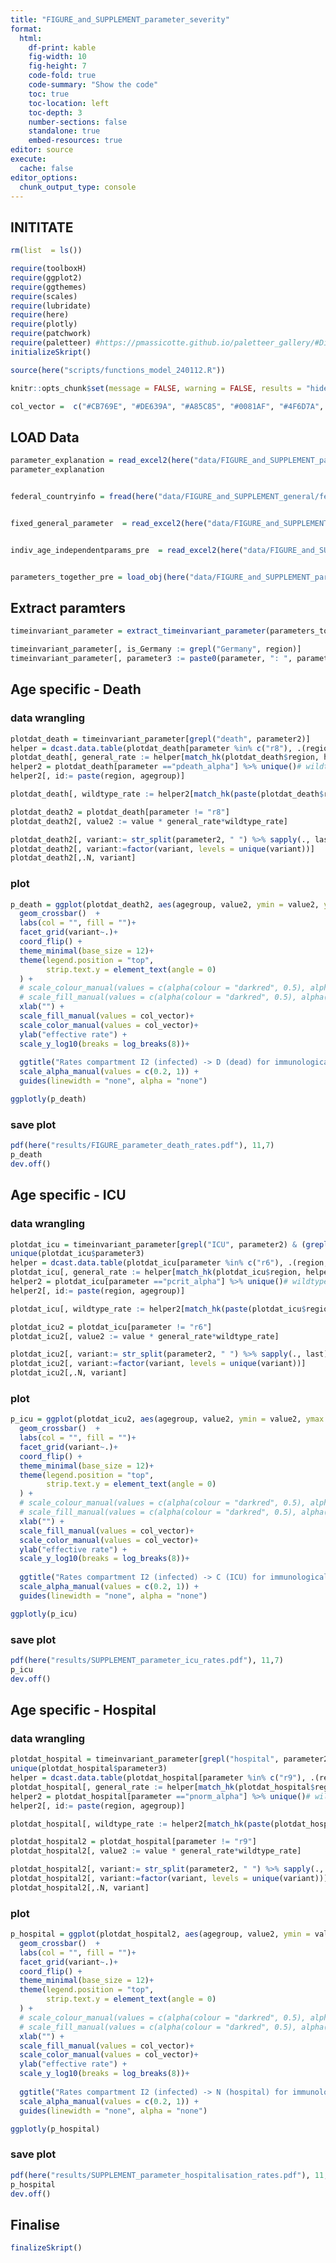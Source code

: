 ```yaml
---
title: "FIGURE_and_SUPPLEMENT_parameter_severity"
format:
  html:
    df-print: kable
    fig-width: 10
    fig-height: 7
    code-fold: true
    code-summary: "Show the code"
    toc: true
    toc-location: left
    toc-depth: 3
    number-sections: false
    standalone: true
    embed-resources: true
editor: source
execute:
  cache: false
editor_options:
  chunk_output_type: console
---
```


## INITITATE

```r
rm(list  = ls())

require(toolboxH)
require(ggplot2)
require(ggthemes)
require(scales)
require(lubridate)
require(here)
require(plotly)
require(patchwork)
require(paletteer) #https://pmassicotte.github.io/paletteer_gallery/#Diverging
initializeSkript()

source(here("scripts/functions_model_240112.R"))

knitr::opts_chunk$set(message = FALSE, warning = FALSE, results = "hide")

col_vector =  c("#CB769E", "#DE639A", "#A85C85", "#0081AF", "#4F6D7A", "#7C6A0A", "#368F8B", "#246A73", "#5CC1BC", "#62C370", "#F7C548", "#F97E44", "#FB3640", "#B7245C", "#0D3B66", "#3E2F5B", "#B2675E", "#644536") # Nogpalette 
```

## LOAD Data
```r
parameter_explanation = read_excel2(here("data/FIGURE_and_SUPPLEMENT_parameter/parameter_explanation_240106.xlsx"))
parameter_explanation


federal_countryinfo = fread(here("data/FIGURE_and_SUPPLEMENT_general/federal_countries.csv"))


fixed_general_parameter  = read_excel2(here("data/FIGURE_and_SUPPLEMENT_parameter/fixed_general_parameter.xlsx"))


indiv_age_independentparams_pre  = read_excel2(here("data/FIGURE_and_SUPPLEMENT_parameter/indiv_age_independentparams.xlsx"))


parameters_together_pre = load_obj(here("data/FIGURE_and_SUPPLEMENT_parameter/parameters_together.RData"))
```

## Extract paramters
```r


timeinvariant_parameter = extract_timeinvariant_parameter(parameters_together_pre, indiv_age_independentparams_pre, fixed_general_parameter,federal_countryinfo,parameter_explanation)

timeinvariant_parameter[, is_Germany := grepl("Germany", region)]
timeinvariant_parameter[, parameter3 := paste0(parameter, ": ", parameter2)]

```


## Age specific - Death
### data wrangling

```r

plotdat_death = timeinvariant_parameter[grepl("death", parameter2)]
helper = dcast.data.table(plotdat_death[parameter %in% c("r8"), .(region, parameter, value)] %>% unique, region  ~ parameter ,  value.var = "value")
plotdat_death[, general_rate := helper[match_hk(plotdat_death$region, helper$region), r8]]
helper2 = plotdat_death[parameter =="pdeath_alpha"] %>% unique()# wildtype rate, used as factor for mutations
helper2[, id:= paste(region, agegroup)]

plotdat_death[, wildtype_rate := helper2[match_hk(paste(plotdat_death$region, plotdat_death$agegroup), helper2$id), value]]

plotdat_death2 = plotdat_death[parameter != "r8"]
plotdat_death2[, value2 := value * general_rate*wildtype_rate]

plotdat_death2[, variant:= str_split(parameter2, " ") %>% sapply(., last)]
plotdat_death2[, variant:=factor(variant, levels = unique(variant))]
plotdat_death2[,.N, variant]


```
### plot
```r
p_death = ggplot(plotdat_death2, aes(agegroup, value2, ymin = value2, ymax = value2, col = region, fill = region, linewidth = is_Germany, alpha = is_Germany)) + 
  geom_crossbar()  + 
  labs(col = "", fill = "")+
  facet_grid(variant~.)+
  coord_flip() +
  theme_minimal(base_size = 12)+
  theme(legend.position = "top", 
        strip.text.y = element_text(angle = 0)
  ) + 
  # scale_colour_manual(values = c(alpha(colour = "darkred", 0.5), alpha(colour = "steelblue4", 0.5)))+
  # scale_fill_manual(values = c(alpha(colour = "darkred", 0.5), alpha(colour = "steelblue4", 0.5)))+
  xlab("") +
  scale_fill_manual(values = col_vector)+
  scale_color_manual(values = col_vector)+
  ylab("effective rate") +
  scale_y_log10(breaks = log_breaks(8))+
  
  ggtitle("Rates compartment I2 (infected) -> D (dead) for immunologically naive patients") + scale_linewidth_manual(values = c(0.5, 2)) +
  scale_alpha_manual(values = c(0.2, 1)) +
  guides(linewidth = "none", alpha = "none")
```


```r
ggplotly(p_death)


```

### save plot
```r

pdf(here("results/FIGURE_parameter_death_rates.pdf"), 11,7)
p_death  
dev.off()

```


## Age specific - ICU
### data wrangling

```r

plotdat_icu = timeinvariant_parameter[grepl("ICU", parameter2) & (grepl("transit time", parameter2)==F)]
unique(plotdat_icu$parameter3)
helper = dcast.data.table(plotdat_icu[parameter %in% c("r6"), .(region, parameter, value)] %>% unique, region  ~ parameter ,  value.var = "value")
plotdat_icu[, general_rate := helper[match_hk(plotdat_icu$region, helper$region), r6]]
helper2 = plotdat_icu[parameter =="pcrit_alpha"] %>% unique()# wildtype rate, used as factor for mutations
helper2[, id:= paste(region, agegroup)]

plotdat_icu[, wildtype_rate := helper2[match_hk(paste(plotdat_icu$region, plotdat_icu$agegroup), helper2$id), value]]

plotdat_icu2 = plotdat_icu[parameter != "r6"]
plotdat_icu2[, value2 := value * general_rate*wildtype_rate]

plotdat_icu2[, variant:= str_split(parameter2, " ") %>% sapply(., last)]
plotdat_icu2[, variant:=factor(variant, levels = unique(variant))]
plotdat_icu2[,.N, variant]


```
### plot
```r
p_icu = ggplot(plotdat_icu2, aes(agegroup, value2, ymin = value2, ymax = value2, col = region, fill = region, linewidth = is_Germany, alpha = is_Germany)) + 
  geom_crossbar()  + 
  labs(col = "", fill = "")+
  facet_grid(variant~.)+
  coord_flip() +
  theme_minimal(base_size = 12)+
  theme(legend.position = "top", 
        strip.text.y = element_text(angle = 0)
  ) + 
  # scale_colour_manual(values = c(alpha(colour = "darkred", 0.5), alpha(colour = "steelblue4", 0.5)))+
  # scale_fill_manual(values = c(alpha(colour = "darkred", 0.5), alpha(colour = "steelblue4", 0.5)))+
  xlab("") +
  scale_fill_manual(values = col_vector)+
  scale_color_manual(values = col_vector)+
  ylab("effective rate") +
  scale_y_log10(breaks = log_breaks(8))+
  
  ggtitle("Rates compartment I2 (infected) -> C (ICU) for immunologically naive patients") + scale_linewidth_manual(values = c(0.5, 2)) +
  scale_alpha_manual(values = c(0.2, 1)) +
  guides(linewidth = "none", alpha = "none")
```


```r
ggplotly(p_icu)


```

### save plot
```r

pdf(here("results/SUPPLEMENT_parameter_icu_rates.pdf"), 11,7)
p_icu
dev.off()

```








## Age specific - Hospital
### data wrangling

```r

plotdat_hospital = timeinvariant_parameter[grepl("hospital", parameter2) & (grepl("transit time", parameter2)==F)]
unique(plotdat_hospital$parameter3)
helper = dcast.data.table(plotdat_hospital[parameter %in% c("r9"), .(region, parameter, value)] %>% unique, region  ~ parameter ,  value.var = "value")
plotdat_hospital[, general_rate := helper[match_hk(plotdat_hospital$region, helper$region), r9]]
helper2 = plotdat_hospital[parameter =="pnorm_alpha"] %>% unique()# wildtype rate, used as factor for mutations
helper2[, id:= paste(region, agegroup)]

plotdat_hospital[, wildtype_rate := helper2[match_hk(paste(plotdat_hospital$region, plotdat_hospital$agegroup), helper2$id), value]]

plotdat_hospital2 = plotdat_hospital[parameter != "r9"]
plotdat_hospital2[, value2 := value * general_rate*wildtype_rate]

plotdat_hospital2[, variant:= str_split(parameter2, " ") %>% sapply(., last)]
plotdat_hospital2[, variant:=factor(variant, levels = unique(variant))]
plotdat_hospital2[,.N, variant]


```
### plot
```r
p_hospital = ggplot(plotdat_hospital2, aes(agegroup, value2, ymin = value2, ymax = value2, col = region, fill = region, linewidth = is_Germany, alpha = is_Germany)) + 
  geom_crossbar()  + 
  labs(col = "", fill = "")+
  facet_grid(variant~.)+
  coord_flip() +
  theme_minimal(base_size = 12)+
  theme(legend.position = "top", 
        strip.text.y = element_text(angle = 0)
  ) + 
  # scale_colour_manual(values = c(alpha(colour = "darkred", 0.5), alpha(colour = "steelblue4", 0.5)))+
  # scale_fill_manual(values = c(alpha(colour = "darkred", 0.5), alpha(colour = "steelblue4", 0.5)))+
  xlab("") +
  scale_fill_manual(values = col_vector)+
  scale_color_manual(values = col_vector)+
  ylab("effective rate") +
  scale_y_log10(breaks = log_breaks(8))+
  
  ggtitle("Rates compartment I2 (infected) -> N (hospital) for immunologically naive patients") + scale_linewidth_manual(values = c(0.5, 2)) +
  scale_alpha_manual(values = c(0.2, 1)) +
  guides(linewidth = "none", alpha = "none")
```


```r
ggplotly(p_hospital)


```

### save plot
```r

pdf(here("results/SUPPLEMENT_parameter_hospitalisation_rates.pdf"), 11,7)
p_hospital
dev.off()

```



## Finalise
```r

finalizeSkript()
```


